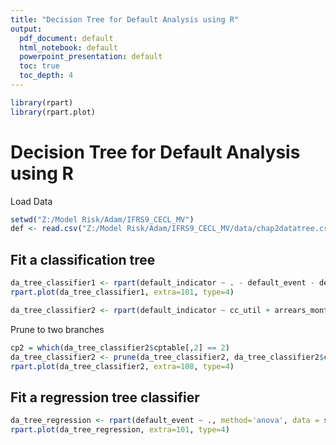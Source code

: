 ```yaml
---
title: "Decision Tree for Default Analysis using R"
output:
  pdf_document: default
  html_notebook: default
  powerpoint_presentation: default
  toc: true
  toc_depth: 4
---
```


```R
library(rpart)
library(rpart.plot)
```

# Decision Tree for Default Analysis using R

Load Data
```r
setwd("Z:/Model Risk/Adam/IFRS9_CECL_MV")
def <- read.csv("Z:/Model Risk/Adam/IFRS9_CECL_MV/data/chap2datatree.csv")
```

## Fit a classification tree

```r
da_tree_classifier1 <- rpart(default_indicator ~ . - default_event - default_flag, data = def, cp = 10^(-6))
rpart.plot(da_tree_classifier1, extra=101, type=4)
```
```r
da_tree_classifier2 <- rpart(default_indicator ~ cc_util + arrears_months, data = def, cp = 10^(-6))
```
Prune to two branches
```r
cp2 = which(da_tree_classifier2$cptable[,2] == 2)
da_tree_classifier2 <- prune(da_tree_classifier2, da_tree_classifier2$cptable[cp2,1])
rpart.plot(da_tree_classifier2, extra=108, type=4)
```

## Fit a regression tree classifier
```r
da_tree_regression <- rpart(default_event ~ ., method='anova', data = subset(def, select=-c(default_indicator, default_flag)), cp = 10^(-6), model=TRUE)
rpart.plot(da_tree_regression, extra=101, type=4)
```
